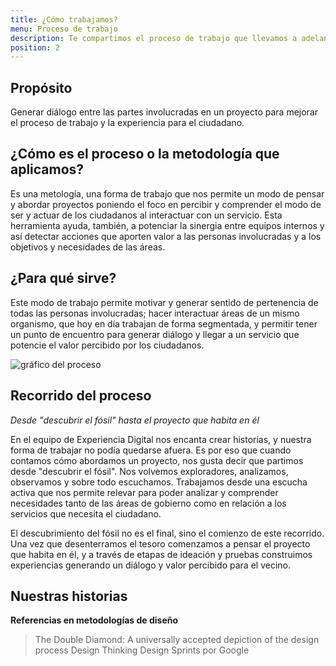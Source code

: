 ```yaml
---
title: ¿Cómo trabajamos?
menu: Proceso de trabajo
description: Te compartimos el proceso de trabajo que llevamos a adelante en Gobierno de la ciudad con el objetivo de cronstruir experiencias para las/os vecinas/os
position: 2
---
```


## Propósito

Generar diálogo entre las partes involucradas en un proyecto para mejorar el proceso de trabajo y la experiencia para el ciudadano.

## ¿Cómo es el proceso o la metodología que aplicamos?

Es una metología, una forma de trabajo que nos permite un modo de pensar y abordar proyectos poniendo el foco en percibir y comprender el modo de ser y actuar de los ciudadanos al interactuar con un servicio. Esta herramienta ayuda, también, a potenciar la sinergia entre equipos internos y así detectar acciones que aporten valor a las personas involucradas y a los objetivos y necesidades de las áreas.

## ¿Para qué sirve?

Este modo de trabajo permite motivar y generar sentido de pertenencia de todas las personas involucradas; hacer interactuar áreas de un mismo organismo, que hoy en día trabajan de forma segmentada, y permitir tener un punto de encuentro para generar diálogo y llegar a un servicio que potencie el valor percibido por los ciudadanos.

![gráfico del proceso](/pautas/grafico_proceso.png)

## Recorrido del proceso

_Desde "descubrir el fósil" hasta el proyecto que habita en él_

En el equipo de Experiencia Digital nos encanta crear historias, y nuestra forma de trabajar no podía quedarse afuera. Es por eso que cuando contamos cómo abordamos un proyecto, nos gusta decir que partimos desde "descubrir el fósil". Nos volvemos exploradores, analizamos, observamos y sobre todo escuchamos. Trabajamos desde una escucha activa que nos permite relevar para poder analizar y comprender necesidades tanto de las áreas de gobierno como en relación a los servicios que necesita el ciudadano.

El descubrimiento del fósil no es el final, sino el comienzo de este recorrido. Una vez que desenterramos el tesoro comenzamos a pensar el proyecto que habita en él, y a través de etapas de ideación y pruebas construimos experiencias generando un diálogo y valor percibido para el vecino.

## Nuestras historias

**Referencias en metodologías de diseño**

> The Double Diamond: A universally accepted depiction of the design process
> Design Thinking
> Design Sprints por Google

